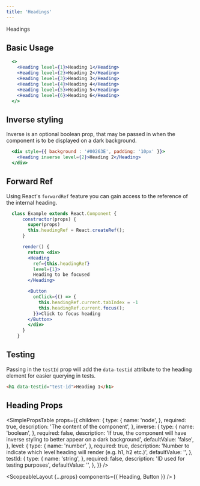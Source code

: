 ```yaml
---
title: 'Headings'
---
```



<DocsHeading to="/design/headings/" type="design">
  Headings
</DocsHeading>

## Basic Usage

```.jsx
  <>
    <Heading level={1}>Heading 1</Heading>
    <Heading level={2}>Heading 2</Heading>
    <Heading level={3}>Heading 3</Heading>
    <Heading level={4}>Heading 4</Heading>
    <Heading level={5}>Heading 5</Heading>
    <Heading level={6}>Heading 6</Heading>
  </>
```

## Inverse styling

Inverse is an optional boolean prop, that may be passed in when the component is to be displayed on a dark background.

```.jsx
  <div style={{ background : '#00263E', padding: '10px' }}>
    <Heading inverse level={2}>Heading 2</Heading>
  </div>
```

## Forward Ref

Using React's `forwardRef` feature you can gain access to the reference of the internal heading.

```.jsx
  class Example extends React.Component {
      constructor(props) {
        super(props)
        this.headingRef = React.createRef();
      }

      render() {
        return <div>
        <Heading
          ref={this.headingRef}
          level={1}>
          Heading to be focused
        </Heading>

        <Button
          onClick={() => {
            this.headingRef.current.tabIndex = -1
            this.headingRef.current.focus();
          }}>Click to focus heading
        </Button>
        </div>
      }
    }
```

## Testing

Passing in the `testId` prop will add the `data-testid` attribute to the heading element for easier querying in tests.

```html
<h1 data-testid="test-id">Heading 1</h1>
```

## Heading Props

<SimplePropsTable
  props={{
    children: {
      type: {
        name: 'node',
      },
      required: true,
      description: 'The content of the component',
    },
     inverse: {
      type: {
        name: 'boolean',
      },
      required: false,
      description:
        'If true, the component will have inverse styling to better appear on a dark background',
      defaultValue: 'false',
    },
    level: {
      type: {
        name: 'number',
      },
      required: true,
      description:
        'Number to indicate which level heading will render (e.g. h1, h2 etc.)',
      defaultValue: '',
    },
    testId: {
      type: {
        name: 'string',
      },
      required: false,
      description: 'ID used for testing purposes',
      defaultValue: '',
    },
  }}
/>

  <ScopeableLayout {...props} components={{ Heading, Button }} />
)
